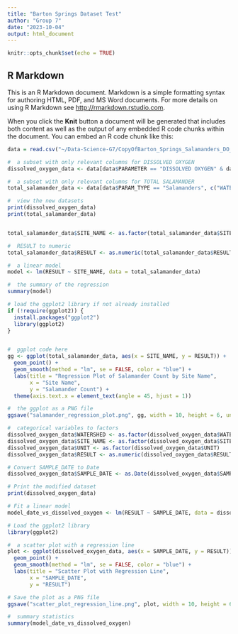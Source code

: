 ```yaml
---
title: "Barton Springs Dataset Test"
author: "Group 7"
date: "2023-10-04"
output: html_document
---
```


```r
knitr::opts_chunk$set(echo = TRUE)
```

## R Markdown

This is an R Markdown document. Markdown is a simple formatting syntax for authoring HTML, PDF, and MS Word documents. For more details on using R Markdown see <http://rmarkdown.rstudio.com>.

When you click the **Knit** button a document will be generated that includes both content as well as the output of any embedded R code chunks within the document. You can embed an R code chunk like this:

```r
data = read.csv("~/Data-Science-G7/CopyOfBarton_Springs_Salamanders_DO_and_Flow.csv")
```

```r
#  a subset with only relevant columns for DISSOLVED OXYGEN
dissolved_oxygen_data <- data[data$PARAMETER == "DISSOLVED OXYGEN" & data$UNIT == "MG/L", c("WATERSHED", "SAMPLE_DATE", "SITE_NAME", "QUALIFIER", "RESULT", "UNIT")]

#  a subset with only relevant columns for TOTAL SALAMANDER
total_salamander_data <- data[data$PARAM_TYPE == "Salamanders", c("WATERSHED", "SAMPLE_DATE", "SITE_NAME", "PARAMETER", "RESULT", "UNIT", "FILTER")]

#  view the new datasets
print(dissolved_oxygen_data)
print(total_salamander_data)


total_salamander_data$SITE_NAME <- as.factor(total_salamander_data$SITE_NAME)

#  RESULT to numeric
total_salamander_data$RESULT <- as.numeric(total_salamander_data$RESULT)

#  a linear model
model <- lm(RESULT ~ SITE_NAME, data = total_salamander_data)

#  the summary of the regression
summary(model)

# load the ggplot2 library if not already installed
if (!require(ggplot2)) {
  install.packages("ggplot2")
  library(ggplot2)
}


#  ggplot code here
gg <- ggplot(total_salamander_data, aes(x = SITE_NAME, y = RESULT)) +
  geom_point() +
  geom_smooth(method = "lm", se = FALSE, color = "blue") +
  labs(title = "Regression Plot of Salamander Count by Site Name",
       x = "Site Name",
       y = "Salamander Count") +
  theme(axis.text.x = element_text(angle = 45, hjust = 1))

#  the ggplot as a PNG file
ggsave("salamander_regression_plot.png", gg, width = 10, height = 6, units = "in")


```
```r
#  categorical variables to factors
dissolved_oxygen_data$WATERSHED <- as.factor(dissolved_oxygen_data$WATERSHED)
dissolved_oxygen_data$SITE_NAME <- as.factor(dissolved_oxygen_data$SITE_NAME)
dissolved_oxygen_data$UNIT <- as.factor(dissolved_oxygen_data$UNIT)
dissolved_oxygen_data$RESULT <- as.numeric(dissolved_oxygen_data$RESULT)

# Convert SAMPLE_DATE to Date
dissolved_oxygen_data$SAMPLE_DATE <- as.Date(dissolved_oxygen_data$SAMPLE_DATE, format = "%m/%d/%Y %I:%M:%S %p")

# Print the modified dataset
print(dissolved_oxygen_data)

# Fit a linear model
model_date_vs_dissolved_oxygen <- lm(RESULT ~ SAMPLE_DATE, data = dissolved_oxygen_data)

# Load the ggplot2 library
library(ggplot2)

#  a scatter plot with a regression line
plot <- ggplot(dissolved_oxygen_data, aes(x = SAMPLE_DATE, y = RESULT)) +
  geom_point() +
  geom_smooth(method = "lm", se = FALSE, color = "blue") +
  labs(title = "Scatter Plot with Regression Line",
       x = "SAMPLE_DATE",
       y = "RESULT")

# Save the plot as a PNG file
ggsave("scatter_plot_regression_line.png", plot, width = 10, height = 6, units = "in")

#  summary statistics
summary(model_date_vs_dissolved_oxygen)

```
```r

```

